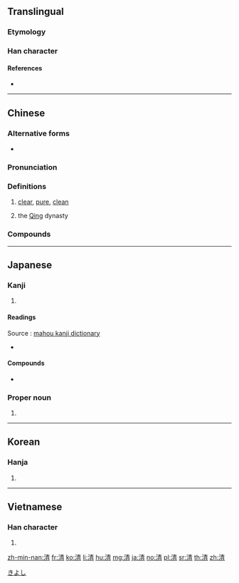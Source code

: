 {{also|淸}}
==Translingual==
{{stroke order|strokes=11}}
{{stroke order|type=jbw|strokes=11}}

===Etymology===
{{Han compound|水|青|alt1=氵|c1=s|c2=p|t1=water|ls=psc}}

===Han character===
{{Han char|rn=85|rad=水|as=08|sn=11|four=35127|canj=EQMB|ids=⿰氵青}}

====References====
* {{Han ref|kx=0633.371|dkj=17695|dj=1038.010|hdz=31637.110|uh=6E05|ud=28165|bh=B24D|bd=45645}}

----

==Chinese==
{{zh-forms}}

===Alternative forms===
* {{zh-l|淸}}

===Pronunciation===
{{zh-pron
|m=qīng
|c=cing1,ceng1
|h=pfs=chhîn
|md=
|mn=chheⁿ/chhiⁿ/chheng
|w=
|mc=y
|oc=y
|cat=a
}}

===Definitions===
{{zh-hanzi}}

# [[clear]], [[pure]], [[clean]]
# {{abbreviation of|lang=zh|{{zh-l|清朝}}|dot=:}} the [[Qing]] dynasty

===Compounds===
{{der3
|{{zh-l|清白}}
|{{zh-l|清碧}}
|{{zh-l|清倉}}
|{{zh-l|清冊}}
|{{zh-l|清茶}}
|{{zh-l|清查}}
|{{zh-l|清產核資}}
|{{zh-l|清償}}
|{{zh-l|清場}}
|{{zh-l|清唱}}
|{{zh-l|清炒}}
|{{zh-l|清澈}}, {{zh-l|清徹}}
|{{zh-l|清晨}}
|{{zh-l|清澄}}
|{{zh-l|清除}}
|{{zh-l|清楚}}
|{{zh-l|清醇}}
|{{zh-l|清脆}}
|{{zh-l|清單}}
|{{zh-l|清淡}}
|{{zh-l|清黨}}
|{{zh-l|清道}}
|{{zh-l|清道夫}}
|{{zh-l|清點}}
|{{zh-l|清燉}}
|{{zh-l|清芬}}
|{{zh-l|清風}}
|{{zh-l|清風兩袖}}
|{{zh-l|清福}}
|{{zh-l|清高}}
|{{zh-l|清稿}}
|{{zh-l|清歌}}
|{{zh-l|清官}}
|{{zh-l|清光}}
|{{zh-l|清規}}
|{{zh-l|清規戒律}}
|{{zh-l|清貴}}
|{{zh-l|清寒}}
|{{zh-l|清和}}
|{{zh-l|清還}}
|{{zh-l|清灰冷灶}}
|{{zh-l|清輝}}, {{zh-l|清暉}}
|{{zh-l|清火}}
|{{zh-l|清寂}}
|{{zh-l|清減}}
|{{zh-l|清檢}}
|{{zh-l|清健}}
|{{zh-l|清剿}}
|{{zh-l|清繳}}
|{{zh-l|清教徒}}
|{{zh-l|清潔}}
|{{zh-l|清潔工}}
|{{zh-l|清結}}
|{{zh-l|清勁風}}
|{{zh-l|清淨}}
|{{zh-l|清靜}}
|{{zh-l|清君側}}
|{{zh-l|清俊}}
|{{zh-l|清峻}}
|{{zh-l|清口}}
|{{zh-l|清苦}}
|{{zh-l|清庫}}
|{{zh-l|清朗}}
|{{zh-l|清冷}}
|{{zh-l|清理}}
|{{zh-l|清麗}}
|{{zh-l|清廉}}
|{{zh-l|清涼}}
|{{zh-l|清涼油}}
|{{zh-l|清亮}}
|{{zh-l|清冽}}
|{{zh-l|清流}}
|{{zh-l|清美}}
|{{zh-l|清名}}
|{{zh-l|清明}}
|{{zh-l|清噴漆}}
|{{zh-l|清貧}}
|{{zh-l|清平}}
|{{zh-l|清漆}}
|{{zh-l|清奇}}
|{{zh-l|清綺}}
|{{zh-l|清氣}}
|{{zh-l|清訖}}
|{{zh-l|清淺}}
|{{zh-l|清欠}}
|{{zh-l|清秋}}
|{{zh-l|清癯}}
|{{zh-l|清曲}}
|{{zh-l|清趣}}
|{{zh-l|清泉}}
|{{zh-l|清熱}}
|{{zh-l|清潤}}
|{{zh-l|清掃}}
|{{zh-l|清瘦}}
|{{zh-l|清爽}}
|{{zh-l|清水牆}}
|{{zh-l|清水衙門}}
|{{zh-l|清算}}
|{{zh-l|清談}}
|{{zh-l|清湯}}
|{{zh-l|清湯寡水}}, {{zh-l|清湯寡水兒}}
|{{zh-l|清甜}}
|{{zh-l|清通}}
|{{zh-l|清退}}
|{{zh-l|清婉}}
|{{zh-l|清晰}}
|{{zh-l|清晰度}}
|{{zh-l|清洗}}
|{{zh-l|清鮮}}
|{{zh-l|清閒}}
|{{zh-l|清香}}
|{{zh-l|清曉}}
|{{zh-l|清心}}
|{{zh-l|清新}}
|{{zh-l|清馨}}
|{{zh-l|清醒}}
|{{zh-l|清興}}
|{{zh-l|清秀}}
|{{zh-l|清雅}}
|{{zh-l|清揚}}
|{{zh-l|清樣}}
|{{zh-l|清恙}}
|{{zh-l|清野}}
|{{zh-l|清夜}}
|{{zh-l|清一色}}
|{{zh-l|清議}}
|{{zh-l|輕逸}}
|{{zh-l|清音}}
|{{zh-l|清瑩}}
|{{zh-l|清幽}}
|{{zh-l|清油}}
|{{zh-l|清遊}}
|{{zh-l|清越}}
|{{zh-l|清早}}
|{{zh-l|清湛}}
|{{zh-l|清賬}}
|{{zh-l|清真}}
|{{zh-l|清真教}}
|{{zh-l|清真寺}}
|{{zh-l|清蒸}}
|{{zh-l|清正}}
|{{zh-l|澄清}}
}}

----

==Japanese==

===Kanji===
{{ja-kanji|grade=4|rs=水08}}

# {{defn|lang=ja|sort=水08}}

====Readings====
Source : [http://www.mahou.org/Kanji/4036/?jouyou mahou kanji dictionary]
* {{ja-readings|goon=[[しょう]] (shō)|kanon=[[せい]] (sei)|toon=[[しん]] (shin)|kun=[[きよい]] (kiyoi), [[きよめる]] (kiyomeru)|nanori=[[あき]] (aki), [[さや]] (saya), [[し]] (shi), [[すが]] (suga), [[すみ]] (sumi), [[せ]] (se), [[ちん]] (chin)}}

====Compounds====
* {{l|ja|清酒|tr=[[せいしゅ]], seishu}}

===Proper noun===
{{ja-pos|proper|きよし}}

# {{given name|male|lang=ja}}

[[Category:Japanese male given names|きよし]]

----

==Korean==

===Hanja===
{{ko-hanja|hangeul=청|eumhun=|rv=cheong|mr=ch'ŏng|y=cheng}}

# {{defn|lang=ko|sort=水08}}

----

==Vietnamese==

===Han character===
{{vi-hantu|[[thanh]], [[thảnh]], [[thênh]], [[thinh]]|rs=水08}}

# {{defn|lang=vi|sort=水08}}

[[zh-min-nan:清]]
[[fr:清]]
[[ko:清]]
[[li:清]]
[[hu:清]]
[[mg:清]]
[[ja:清]]
[[no:清]]
[[pl:清]]
[[sr:清]]
[[th:清]]
[[zh:清]]